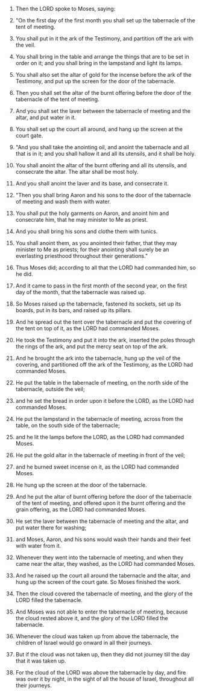 
1. Then the LORD spoke to Moses, saying:

2. "On the first day of the first month you shall set up the tabernacle of the tent of meeting.

3. You shall put in it the ark of the Testimony, and partition off the ark with the veil.

4. You shall bring in the table and arrange the things that are to be set in order on it; and you shall bring in the lampstand and light its lamps.

5. You shall also set the altar of gold for the incense before the ark of the Testimony, and put up the screen for the door of the tabernacle.

6. Then you shall set the altar of the burnt offering before the door of the tabernacle of the tent of meeting.

7. And you shall set the laver between the tabernacle of meeting and the altar, and put water in it.

8. You shall set up the court all around, and hang up the screen at the court gate.

9. "And you shall take the anointing oil, and anoint the tabernacle and all that is in it; and you shall hallow it and all its utensils, and it shall be holy.

10. You shall anoint the altar of the burnt offering and all its utensils, and consecrate the altar. The altar shall be most holy.

11. And you shall anoint the laver and its base, and consecrate it.

12. "Then you shall bring Aaron and his sons to the door of the tabernacle of meeting and wash them with water.

13. You shall put the holy garments on Aaron, and anoint him and consecrate him, that he may minister to Me as priest.

14. And you shall bring his sons and clothe them with tunics.

15. You shall anoint them, as you anointed their father, that they may minister to Me as priests; for their anointing shall surely be an everlasting priesthood throughout their generations."

16. Thus Moses did; according to all that the LORD had commanded him, so he did.

17. And it came to pass in the first month of the second year, on the first day of the month, that the tabernacle was raised up.

18. So Moses raised up the tabernacle, fastened its sockets, set up its boards, put in its bars, and raised up its pillars.

19. And he spread out the tent over the tabernacle and put the covering of the tent on top of it, as the LORD had commanded Moses.

20. He took the Testimony and put it into the ark, inserted the poles through the rings of the ark, and put the mercy seat on top of the ark.

21. And he brought the ark into the tabernacle, hung up the veil of the covering, and partitioned off the ark of the Testimony, as the LORD had commanded Moses.

22. He put the table in the tabernacle of meeting, on the north side of the tabernacle, outside the veil;

23. and he set the bread in order upon it before the LORD, as the LORD had commanded Moses.

24. He put the lampstand in the tabernacle of meeting, across from the table, on the south side of the tabernacle;

25. and he lit the lamps before the LORD, as the LORD had commanded Moses.

26. He put the gold altar in the tabernacle of meeting in front of the veil;

27. and he burned sweet incense on it, as the LORD had commanded Moses.

28. He hung up the screen at the door of the tabernacle.

29. And he put the altar of burnt offering before the door of the tabernacle of the tent of meeting, and offered upon it the burnt offering and the grain offering, as the LORD had commanded Moses.

30. He set the laver between the tabernacle of meeting and the altar, and put water there for washing;

31. and Moses, Aaron, and his sons would wash their hands and their feet with water from it.

32. Whenever they went into the tabernacle of meeting, and when they came near the altar, they washed, as the LORD had commanded Moses.

33. And he raised up the court all around the tabernacle and the altar, and hung up the screen of the court gate. So Moses finished the work.

34. Then the cloud covered the tabernacle of meeting, and the glory of the LORD filled the tabernacle.

35. And Moses was not able to enter the tabernacle of meeting, because the cloud rested above it, and the glory of the LORD filled the tabernacle.

36. Whenever the cloud was taken up from above the tabernacle, the children of Israel would go onward in all their journeys.

37. But if the cloud was not taken up, then they did not journey till the day that it was taken up.

38. For the cloud of the LORD was above the tabernacle by day, and fire was over it by night, in the sight of all the house of Israel, throughout all their journeys.



